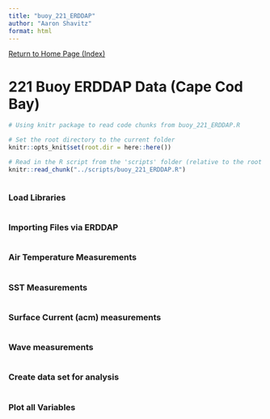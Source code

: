```yaml
---
title: "buoy_221_ERDDAP"
author: "Aaron Shavitz"
format: html
---
```

[Return to Home Page (Index)](https://ashavitz.github.io/wellfleet_project/)

# 221 Buoy ERDDAP Data (Cape Cod Bay)

```r
# Using knitr package to read code chunks from buoy_221_ERDDAP.R

# Set the root directory to the current folder
knitr::opts_knit$set(root.dir = here::here())

# Read in the R script from the 'scripts' folder (relative to the root project directory)
knitr::read_chunk("../scripts/buoy_221_ERDDAP.R")
```

```r
```

### Load Libraries
```r
```

### Importing Files via ERDDAP
```r
```

### Air Temperature Measurements
```r
```

### SST Measurements
```r
```

### Surface Current (acm) measurements
```r
```

### Wave measurements
```r
```

### Create data set for analysis
```r
```

### Plot all Variables
```r
```
